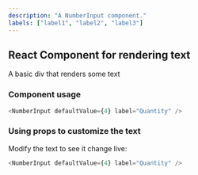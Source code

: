 ```yaml
---
description: "A NumberInput component."
labels: ["label1", "label2", "label3"]
---
```



## React Component for rendering text

A basic div that renders some text

### Component usage

```js
<NumberInput defaultValue={4} label="Quantity" />
```

### Using props to customize the text

Modify the text to see it change live:

```js live
<NumberInput defaultValue={4} label="Quantity" />
```
